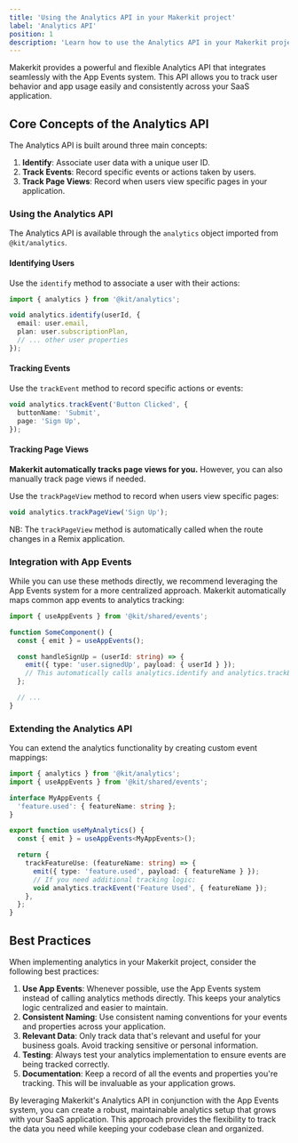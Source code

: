 ```yaml
---
title: 'Using the Analytics API in your Makerkit project'
label: 'Analytics API'
position: 1
description: 'Learn how to use the Analytics API in your Makerkit project to track user behavior and app usage.'
---
```


Makerkit provides a powerful and flexible Analytics API that integrates seamlessly with the App Events system. This API allows you to track user behavior and app usage easily and consistently across your SaaS application.

## Core Concepts of the Analytics API

The Analytics API is built around three main concepts:

1. **Identify**: Associate user data with a unique user ID.
2. **Track Events**: Record specific events or actions taken by users.
3. **Track Page Views**: Record when users view specific pages in your application.

### Using the Analytics API

The Analytics API is available through the `analytics` object imported from `@kit/analytics`.

#### Identifying Users

Use the `identify` method to associate a user with their actions:

```typescript
import { analytics } from '@kit/analytics';

void analytics.identify(userId, {
  email: user.email,
  plan: user.subscriptionPlan,
  // ... other user properties
});
```

#### Tracking Events

Use the `trackEvent` method to record specific actions or events:

```typescript
void analytics.trackEvent('Button Clicked', {
  buttonName: 'Submit',
  page: 'Sign Up',
});
```

#### Tracking Page Views

**Makerkit automatically tracks page views for you.** However, you can also manually track page views if needed.

Use the `trackPageView` method to record when users view specific pages:

```typescript
void analytics.trackPageView('Sign Up');
```

NB: The `trackPageView` method is automatically called when the route changes in a Remix application.

### Integration with App Events

While you can use these methods directly, we recommend leveraging the App Events system for a more centralized approach. Makerkit automatically maps common app events to analytics tracking:

```typescript
import { useAppEvents } from '@kit/shared/events';

function SomeComponent() {
  const { emit } = useAppEvents();

  const handleSignUp = (userId: string) => {
    emit({ type: 'user.signedUp', payload: { userId } });
    // This automatically calls analytics.identify and analytics.trackEvent
  };

  // ...
}
```

### Extending the Analytics API

You can extend the analytics functionality by creating custom event mappings:

```typescript
import { analytics } from '@kit/analytics';
import { useAppEvents } from '@kit/shared/events';

interface MyAppEvents {
  'feature.used': { featureName: string };
}

export function useMyAnalytics() {
  const { emit } = useAppEvents<MyAppEvents>();

  return {
    trackFeatureUse: (featureName: string) => {
      emit({ type: 'feature.used', payload: { featureName } });
      // If you need additional tracking logic:
      void analytics.trackEvent('Feature Used', { featureName });
    },
  };
}
```

## Best Practices

When implementing analytics in your Makerkit project, consider the following best practices:

1. **Use App Events**: Whenever possible, use the App Events system instead of calling analytics methods directly. This keeps your analytics logic centralized and easier to maintain.
2. **Consistent Naming**: Use consistent naming conventions for your events and properties across your application.
3. **Relevant Data**: Only track data that's relevant and useful for your business goals. Avoid tracking sensitive or personal information.
4. **Testing**: Always test your analytics implementation to ensure events are being tracked correctly.
5. **Documentation**: Keep a record of all the events and properties you're tracking. This will be invaluable as your application grows.

By leveraging Makerkit's Analytics API in conjunction with the App Events system, you can create a robust, maintainable analytics setup that grows with your SaaS application. This approach provides the flexibility to track the data you need while keeping your codebase clean and organized.